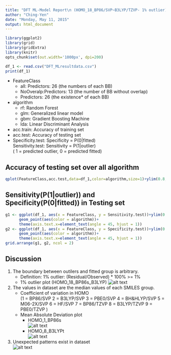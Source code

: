 ```yaml
---
title: "DFT ML-Model Report\n (HOMO_18_BP86/SVP~B3LYP/TZVP- 1% outlier)"
author: "Ching-Yen"
date: "Monday, May 11, 2015"
output: html_document
---
```

```r
library(ggplot2)
library(grid)
library(gridExtra)
library(knitr)
opts_chunk$set(out.width='1000px', dpi=200)
```
```r
df_1 <- read.csv("DFT_MLresultdata.csv")
print(df_1)
```
* FeatureClass
    + all: Predictors: 26 (the numbers of each BB) 
    + NoOveralp:Predictors: 13 (the number of BB without overlap) 
    + Predictors: 26 (the existence* of each BB)
* algorithm
    + rf: Random Forest
    + glm: Generalized linear model
    + gbm: Gradient Boosting Machine
    + lda: Linear Discriminant Analysis
* acc.train: Accuracy of training set
* acc.test: Accuracy of testing set
* Specificity.test: Specificity = P(0|fitted)     
 Sensitivity.test: Sensitivity = P(1|outlier)      
 ( 1 = predicted outlier, 0 = predicted fitted)     


## Accuracy of testing set over all algorithm
```r
qplot(FeatureClass,acc.test,data=df_1,color=algorithm,size=1)+ylim(0.8,1)
```

## Sensitivity(P(1|outlier)) and Specificity(P(0|fitted)) in Testing set
```r
g1 <- ggplot(df_1, aes(x = FeatureClass, y = Sensitivity.test))+ylim(0.5,1)+
      geom_point(aes(color = algorithm))+ 
      theme(axis.text.x=element_text(angle = 45, hjust = 1))
g2 <- ggplot(df_1, aes(x = FeatureClass, y = Specificity.test))+ylim(0.5,1)+
      geom_point(aes(color = algorithm))+
      theme(axis.text.x=element_text(angle = 45, hjust = 1))
grid.arrange(g1, g2, ncol = 2)
```

## Discussion

1. The boundary between outilers and fitted group is arbitrary.
   * Definition: 1% outlier: (Residual/Observed) * 100% >= 1% 
   * 1% outlier plot (HOMO_18_BP86s_B3LYP)
   ![alt text](plots/lr_HOMO_18_BP86s_B3LYPt_outlier_100.png)

2. The values in dataset are the median values of each SMILES group.
   * Coefficient of variation in HOMO     
     (1 = BP86/SVP    2 = B3LYP/SVP  3 = PBE0/SVP 4 = BH&HLYP/SVP 5 = M06-2X/SVP 
      6 = HF/SVP      7 = BP86/TZVP   8 = B3LYP/TZVP 9 = PBE0/TZVP )           
   * Mean Absolute Deviation plot        
     * HOMO_1_BP86s                  
     ![alt text](plots/DFT_HOMO_1_BP86s.png)                 
     * HOMO_8_B3LYPt                
     ![alt text](plots/DFT_HOMO_8_B3LYPt.png)

3. Unexpected patterns exist in dataset                
    ![alt text](plots/20150512204731.png)
     

    
    
```r
```
